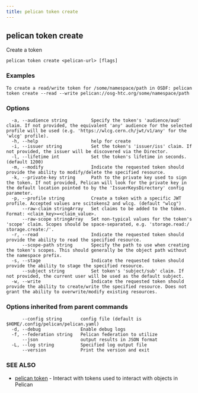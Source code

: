 ```yaml
---
title: pelican token create
---
```


## pelican token create

Create a token

```
pelican token create <pelican-url> [flags]
```

### Examples

```
To create a read/write token for /some/namespace/path in OSDF: pelican token create --read --write pelican://osg-htc.org/some/namespace/path
```

### Options

```
  -a, --audience string         Specify the token's 'audience/aud' claim. If not provided, the equivalent 'any' audience for the selected profile will be used (e.g. 'https://wlcg.cern.ch/jwt/v1/any' for the 'wlcg' profile).
  -h, --help                    help for create
  -i, --issuer string           Set the token's 'issuer/iss' claim. If not provided, the issuer will be discovered via the Director.
  -l, --lifetime int            Set the token's lifetime in seconds. (default 1200)
  -m, --modify                  Indicate the requested token should provide the ability to modify/delete the specified resource.
  -k, --private-key string      Path to the private key used to sign the token. If not provided, Pelican will look for the private key in the default location pointed to by the 'IssuerKeysDirectory' config parameter.
  -p, --profile string          Create a token with a specific JWT profile. Accepted values are scitokens2 and wlcg. (default "wlcg")
      --raw-claim stringArray   Set claims to be added to the token. Format: <claim_key>=<claim_value>.
      --raw-scope stringArray   Set non-typical values for the token's 'scope' claim. Scopes should be space-separated, e.g. 'storage.read:/ storage.create:/'.
  -r, --read                    Indicate the requested token should provide the ability to read the specified resource.
      --scope-path string       Specify the path to use when creating the token's scopes. This should generally be the object path without the namespace prefix.
  -s, --stage                   Indicate the requested token should provide the ability to stage the specified resource.
      --subject string          Set token's 'subject/sub' claim. If not provided, the current user will be used as the default subject.
  -w, --write                   Indicate the requested token should provide the ability to create/write the specified resource. Does not grant the ability to overwrite/modify existing resources.
```

### Options inherited from parent commands

```
      --config string       config file (default is $HOME/.config/pelican/pelican.yaml)
  -d, --debug               Enable debug logs
  -f, --federation string   Pelican federation to utilize
      --json                output results in JSON format
  -L, --log string          Specified log output file
      --version             Print the version and exit
```

### SEE ALSO

* [pelican token](/commands-reference/token/)	 - Interact with tokens used to interact with objects in Pelican

